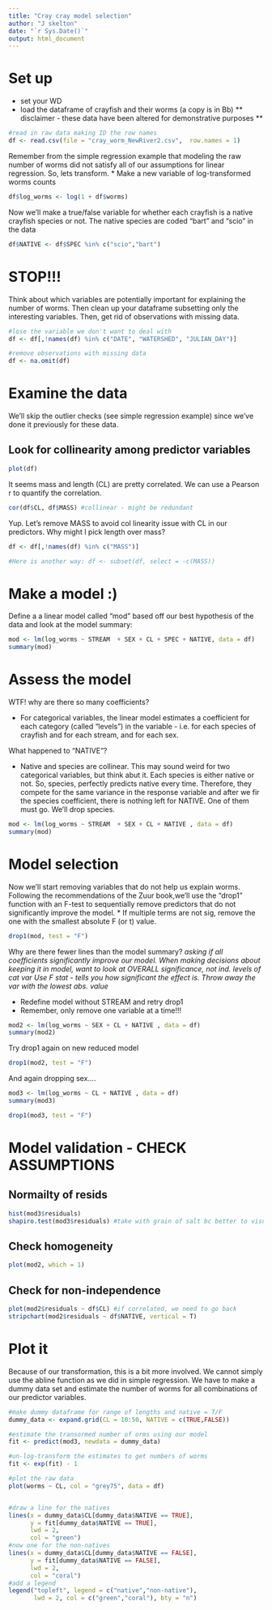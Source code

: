 ---
title: "Cray cray model selection"
author: "J skelton"
date: "`r Sys.Date()`"
output: html_document
---
# Set up
* set your WD
* load the dataframe of crayfish and their worms (a copy is in Bb)
** disclaimer - these data have been altered for demonstrative purposes **

```{r}
#read in raw data making ID the row names
df <- read.csv(file = "cray_worm_NewRiver2.csv",  row.names = 1)

```

Remember from the simple regression example that modeling the raw number of worms did not satisfy all of our assumptions for linear regression. So, lets transform.
* Make a new variable of log-transformed worms counts

```{r}
df$log_worms <- log(1 + df$worms)
```


Now we'll make a true/false variable for whether each crayfish is a native crayfish species or not. The native species are coded "bart" and "scio" in the data

```{r}
df$NATIVE <- df$SPEC %in% c("scio","bart")
```

# STOP!!!
Think about which variables are potentially important for explaining the number of worms. Then clean up your dataframe subsetting only the interesting variables. Then, get rid of observations with missing data.

```{R}
#lose the variable we don't want to deal with
df <- df[,!names(df) %in% c("DATE", "WATERSHED", "JULIAN_DAY")]

#remove observations with missing data
df <- na.omit(df)
```


# Examine the data

We'll skip the outlier checks (see simple regression example) since we've done it previously for these data.

## Look for collinearity among predictor variables

```{r, fig.width = 14}
plot(df)
```


It seems mass and length (CL) are pretty correlated. We can use a Pearson r to quantify the correlation.  

```{r}
cor(df$CL, df$MASS) #collinear - might be redundant
```


Yup. Let's remove MASS to avoid col linearity issue with CL in our predictors. Why might I pick length over mass?

```{r}
df <- df[,!names(df) %in% c("MASS")]

#Here is another way: df <- subset(df, select = -c(MASS))
```

# Make a model :)

Define a a  linear model called "mod" based off our best hypothesis of the data and look at the model summary:

```{r}
mod <- lm(log_worms ~ STREAM  + SEX + CL + SPEC + NATIVE, data = df)
summary(mod)
```

# Assess the model

WTF! why are there so many coefficients?

* For categorical variables, the linear model estimates a coefficient for each category (called "levels") in the variable - i.e. for each species of crayfish and for each stream, and for each sex. 

What happened to "NATIVE"?

* Native and species are collinear. This may sound weird for two categorical variables, but think abut it. Each species is either native or not. So, species, perfectly predicts native every time. Therefore, they compete for the same variance in the response variable and after we fir the species coefficient, there is nothing left for NATIVE. One of them must go. We'll drop species.

```{r}
mod <- lm(log_worms ~ STREAM  + SEX + CL + NATIVE , data = df)
summary(mod)
```



# Model selection

Now we'll start removing variables that do not help us explain worms. Following the recommendations of the Zuur book,we'll use the "drop1" function with an F-test to sequentially remove predictors that do not significantly improve the model.
* If multiple terms are not sig, remove the one with the smallest absolute F (or t) value.

```{r}
drop1(mod, test = "F")
```
Why are there fewer lines than the model summary? 
*asking if all coefficients significantly improve our model. When making decisions about keeping it in model, want to look at OVERALL significance, not ind. levels of cat var*
*Use F stat - tells you how significant the effect is. Throw away the var with the lowest abs. value*

* Redefine model without STREAM and retry drop1
* Remember, only remove one variable at a time!!!

```{r}
mod2 <- lm(log_worms ~ SEX + CL + NATIVE , data = df)
summary(mod2)
```


Try drop1 again on new reduced model
```{r}
drop1(mod2, test = "F")
```

And again dropping sex....

```{r}
mod3 <- lm(log_worms ~ CL + NATIVE , data = df)
summary(mod3)

drop1(mod3, test = "F")
```

# Model validation - CHECK ASSUMPTIONS

## Normailty of resids
```{r}
hist(mod3$residuals)
shapiro.test(mod3$residuals) #take with grain of salt bc better to visualize
```


## Check homogeneity
```{r}
plot(mod2, which = 1)
```

## Check for non-independence

```{r}
plot(mod2$residuals ~ df$CL) #if correlated, we need to go back
stripchart(mod2$residuals ~ df$NATIVE, vertical = T)
```
# Plot it

Because of our transformation, this is a bit more involved. We cannot simply use the abline function as
we did in simple regression. We have to make a dummy data set and estimate the number of worms for all combinations of our predictor variables.

```{r}
#make dummy dataframe for range of lengths and native = T/F
dummy_data <- expand.grid(CL = 10:50, NATIVE = c(TRUE,FALSE))

#estimate the transormed number of orms using our model
fit <- predict(mod3, newdata = dummy_data)

#un-log-transform the estimates to get numbers of worms
fit <- exp(fit) - 1

#plot the raw data
plot(worms ~ CL, col = "grey75", data = df)


#draw a line for the natives
lines(x = dummy_data$CL[dummy_data$NATIVE == TRUE],
      y = fit[dummy_data$NATIVE == TRUE],
      lwd = 2,
      col = "green")
#now one for the non-natives
lines(x = dummy_data$CL[dummy_data$NATIVE == FALSE],
      y = fit[dummy_data$NATIVE == FALSE],
      lwd = 2,
      col = "coral")
#add a legend
legend("topleft", legend = c("native","non-native"),
       lwd = 2, col = c("green","coral"), bty = "n")
```